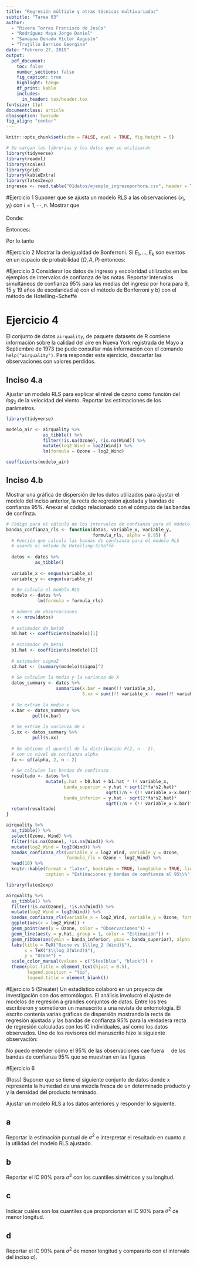 ```yaml
---
title: "Regresión múltiple y otras técnicas multivariadas"
subtitle: "Tarea 03"
author:
  - "Rivera Torres Francisco de Jesús"
  - "Rodríguez Maya Jorge Daniel"
  - "Samayoa Donado Víctor Augusto"
  - "Trujillo Barrios Georgina"
date: "Febrero 27, 2019"
output:
  pdf_document:
    toc: false
    number_sections: false
    fig_caption: true
    highlight: tango
    df_print: kable
    includes:
      in_header: tex/header.tex
fontsize: 11pt
documentclass: article
classoption: twoside
fig_align: "center"
---
```


```r
knitr::opts_chunk$set(echo = FALSE, eval = TRUE, fig.height = 5)

# Se cargan las librerias y los datos que se utilizarán
library(tidyverse)
library(readxl)
library(scales)
library(grid)
library(kableExtra)
library(latex2exp)
ingresos <- read.table("01datos/ejemplo_ingresoporhora.csv", header = TRUE, sep = ",")
```

#Ejercicio 1
Suponer que se ajusta un modelo RLS a las observaciones $(x_i, y_i)$ con $i=1,\cdots, n$. Mostrar que

\begin{align*}
SCE= \frac{S_{xx} S_{yy}- S^2_{xy}}{S_{xx}}
\end{align*}

Donde:
\begin{itemize}
\item $SCE= \displaystyle\sum_i^n(y_i-\hat\beta_0-\hat\beta_1x_i) ^2$
\item $S_{yy}= \displaystyle\sum_i^n(y_i-\bar{y_n})^2$
\end{itemize}

Entonces:

\begin{equation}
    \begin{split}
    \notag SCE &= \sum_{i=1}^{n} \left( y_i-\bar{\beta}_0-\bar{\beta}_1x_i \right)^2 = \sum_{i=1}^{n} \left( y_i-\left( \bar{y}_n-\frac{S_{xy}\bar{x}_n}{S_{xx}} \right)-\frac{S_{xy}}{S_{xx}}x_i \right)^2 = \sum_{i=1}^{n} \left( y_i-\bar{y}_n+\frac{S_{xy}\bar{x}_n-S{xy}x_i}{S_xx} \right)^2\\
    &= \sum_{i=1}^{n} \left( \left( y_i-\bar{y}_n \right)-\frac{S{xy}\left( x_i-\bar{x}_n \right)}{S{xx}} \right)^2 = \sum_{i=1}^{n} \left( \left( y_i-\bar{y}_n \right)^2-2\left( y_i-\bar{y}_n \right)\left( x_i-\bar{x}_n \right)\frac{S_{xy}}{S_{xx}}+\frac{S{xy}^2\left( x_i-\bar{x}_n \right)^2}{S_{xx}^2} \right)\\
    &= \sum_{i=1}^{n}\left( y_i-\bar{y}_n \right)^2-2\frac{S_{xy}}{S_{xx}}\sum_{i=1}^{n}\left( y_i-\bar{y}_n \right)\left( x_i-\bar{x}_n \right)+\frac{S_{xy}^2}{S_{xx}^2}\sum_{i=1}^{n}\left( x_i-\bar{x}_n \right)^2 = S_{yy}-2\frac{S_{xy}S_{xy}}{S_{xx}}+\frac{S_{xy}^2S_{xx}}{S_{xx}^2}\\
    &= S_{yy}-2\frac{S_{xy}^2}{S_{xx}}+\frac{S_{xy}^2}{S_{xx}} = \frac{S_{xx}S_{yy}-2S_{xy}^2+S_{xy}^2}{S_{xx}} = \frac{S_{xx}S_{yy}-S_{xy}^2}{S_{xx}}
    \end{split}
    \end{equation}
    
Por lo tanto

\begin{equation}
    \begin{split}
    \notag SCE = \frac{S_{xx}S_{yy}-S_{xy}^2}{S_{xx}}
    \end{split}
    \end{equation}

#Ejercicio 2
Mostrar la desigualdad de Bonferroni. Si $E_1,\ldots , E_k$ son eventos en un espacio de probabilidad
$(\Omega, A, P)$ entonces:
\begin{align*}
P\left(\bigcap\limits_{i = 1}^k E_i \right) \geqslant 1- \sum_{i = 1}^k P(\Omega \setminus E_i) 
\end{align*}

\begin{proof}
La demostración se realizará por inducción sobre el número de eventos en un espacio de probabilidad.

Base: k = 1
\begin{align*}
P(\Omega) &= 1, \qquad \text{pero } \Omega = E \cup \left(\Omega \setminus E_1\right) \text{, entonces} \\
P(E \cup \left(\Omega \setminus E_1\right)) &= P(E_1) + P(\Omega \setminus E_1) = 1, \qquad \text{ya que son probabilidades mutuamente excluyentes} \\
P(E_1) &= 1 -  P(\Omega \setminus E_1), \qquad \ \text{como se da la igualdad entonces tambien se satisface que} \\
P(E_1) &\geqslant 1 -  P(\Omega \setminus E_1)
\end{align*}

Ahora, por hipótesis de inducción, suponemos que se vale para $n$ eventos en el espacio de probabilidad, por lo que se satisface la desigualdad
\begin{align*}
P\left(\bigcap\limits_{i = 1}^n E_i \right) \geqslant 1- \sum_{i = 1}^n P(\Omega \setminus E_i) 
\end{align*}
Y procedemos a demostrar que siempre que se cumpla para $n$ eventos, se debe de cumplir para $n + 1$ eventos.

\begin{align*}
P\left(\bigcap\limits_{i = 1}^{n + 1} E_i \right)
&= P \left( \left( \bigcap\limits_{i = 1}^{n} E_i) \right) \bigcap E_{n + 1} \right) \\
&= P \left( \bigcap\limits_{i = 1}^{n} E_i) \right) + P \left( E_{n + 1} \right) - P \left( \left( \bigcap\limits_{i = 1}^{n} E_i) \right) \bigcup E_{n + 1} \right)
\end{align*}
Pero notemos que $P \left( \left( \bigcap_{i = 1}^{n} E_i) \right) \bigcup E_{n + 1} \right) \leqslant 1$, por lo que $ - P \left( \left( \bigcap_{i = 1}^{n} E_i) \right) \bigcup E_{n + 1} \right) \geqslant -1$, entonces
\begin{align*}
P\left(\bigcap\limits_{i = 1}^{n + 1} E_i \right)
&\geqslant P \left( \bigcap\limits_{i = 1}^{n} E_i) \right) + P \left( E_{n + 1} \right) - 1 \\
&\text{aplicando la hipótesis de inducción, se tiene} \\
&\geqslant 1- \sum_{i = 1}^n P(\Omega \setminus E_i)  + P \left( E_{n + 1} \right) - 1 \\
&\geqslant 1- \sum_{i = 1}^n P(\Omega \setminus E_i)  + \left(1 - P \left(\Omega \setminus E_{n + 1} \right) \right) - 1 \\
&\geqslant 1- \sum_{i = 1}^n P(\Omega \setminus E_i)  + P \left(\Omega \setminus E_{n + 1} \right) \\
&\geqslant 1- \sum_{i = 1}^{n + 1} P(\Omega \setminus E_i)
\end{align*}
\end{proof}


#Ejercicio 3
Considerar los datos de ingreso y escolaridad utilizados en los ejemplos de intervalos de confianza
de las notas. Reportar intervalos simultáneos de confianza $95\%$ para las medias del ingreso por
hora para $9$, $15$ y $19$ años de escolaridad a) con el método de Bonferroni y b) con el método de
Hotelling$-$Scheffé

# Ejercicio 4
El conjunto de datos `airquality`, de paquete datasets de R contiene información sobre la calidad
del aire en Nueva York registrada de Mayo a Septiembre de $1973$ (se pude consultar más información
con el comando `help("airquality")`. Para responder este ejercicio, descartar las observaciones con
valores perdidos.

## Inciso 4.a
Ajustar un modelo RLS para explicar el nivel de ozono como función del $log_2$ de la velocidad
del viento. Reportar las estimaciones de los parámetros.

```r
library(tidyverse)

modelo_air <- airquality %>% 
              as_tibble() %>% 
              filter(!is.na(Ozone), !is.na(Wind)) %>% 
              mutate(log2_Wind = log2(Wind)) %>% 
              lm(formula = Ozone ~ log2_Wind)

coefficients(modelo_air)
```

## Inciso 4.b
Mostrar una gráfica de dispersión de los datos utilizados para ajustar el modelo del inciso
anterior, la recta de regresión ajustada y bandas de confianza $95\%$. Anexar el código relacionado
con el cómputo de las bandas de confinza.

```r
# Código para el cálculo de los intervalos de confianza para el módelo RLS
bandas_confianza_rls <- function(datos, variable_x, variable_y,
                                 formula_rls, alpha = 0.95) {
  # Función que calcula las bandas de confianza para el modelo RLS
  # usando el método de Hotelling-Scheffé
  
  datos <- datos %>% 
           as_tibble()
  
  variable_x <- enquo(variable_x)
  variable_y <- enquo(variable_y)
  
  # Se calcula el modelo RLS
  modelo <- datos %>% 
            lm(formula = formula_rls)
  
  # número de observaciones
  n <- nrow(datos) 
  
  # estimador de beta0
  b0.hat <- coefficients(modelo)[1] 
  
  # estimador de beta1
  b1.hat <- coefficients(modelo)[2] 
  
  # estimador sigma2
  s2.hat <- (summary(modelo)$sigma)^2
  
  # Se calculan la media y la varianza de X
  datos_summary <- datos %>% 
                   summarise(x.bar = mean(!! variable_x),
                             S.xx = sum((!! variable_x - mean(!! variable_x))^2))
                   
  # Se extrae la media x
  x.bar <- datos_summary %>% 
          pull(x.bar)
  
  # Se extrae la varianza de x
  S.xx <- datos_summary %>% 
          pull(S.xx)
  
  # Se obtiene el quantil de la distribución F(2, n - 2),
  # con un nivel de confianza alpha
  fa <- qf(alpha, 2, n - 2)
  
  # Se calculan las bandas de confianza
  resultado <- datos %>% 
               mutate(y.hat = b0.hat + b1.hat * !! variable_x,
                      banda_superior = y.hat + sqrt(2*fa*s2.hat)*
                                      sqrt(1/n + (!! variable_x-x.bar)^2/S.xx),
                      banda_inferior = y.hat - sqrt(2*fa*s2.hat)*
                                      sqrt(1/n + (!! variable_x-x.bar)^2/S.xx))
  return(resultado)
}

airquality %>% 
  as_tibble() %>% 
  select(Ozone, Wind) %>% 
  filter(!is.na(Ozone), !is.na(Wind)) %>% 
  mutate(log2_Wind = log2(Wind)) %>% 
  bandas_confianza_rls(variable_x = log2_Wind, variable_y = Ozone,
                       formula_rls = Ozone ~ log2_Wind) %>% 
  head(10) %>% 
  knitr::kable(format = "latex", booktabs = TRUE, longtable = TRUE, linesep = "",
               caption = "Estimaciones y bandas de confianza al 95\\%")
```


```r
library(latex2exp)

airquality %>% 
  as_tibble() %>% 
  filter(!is.na(Ozone), !is.na(Wind)) %>% 
  mutate(log2_Wind = log2(Wind)) %>% 
  bandas_confianza_rls(variable_x = log2_Wind, variable_y = Ozone, formula_rls = Ozone ~ log2_Wind) %>% 
  ggplot(aes(x = log2_Wind)) +
  geom_point(aes(y = Ozone, color = "Observaciones")) +
  geom_line(aes(y = y.hat, group = 1, color = "Estimación")) +
  geom_ribbon(aes(ymin = banda_inferior, ymax = banda_superior), alpha = 0.3) +
  labs(title = TeX("Ozono vs $\\log_2 (Wind)$"),
       x = TeX("$\\log_2(Wind)$"),
       y = "Ozone") +
  scale_color_manual(values = c("Steelblue", "black")) +
  theme(plot.title = element_text(hjust = 0.5),
        legend.position = "top",
        legend.title = element_blank())
```


#Ejercicio 5
(Sheater) Un estadístico colaboró en un proyecto de investigación con dos entomólogos. El análisis
involucró el ajuste de modelos de regresión a grandes conjuntos de datos. Entre los tres escribieron
y sometieron un manuscrito a una revista de entomología. El escrito contenía varias gráficas de
dispersión mostrando la recta de regresión ajustada y las bandas de confianza $95\%$ para la verdadera recta de regresión calculadas con los IC individuales, así como los datos observados. Uno de los revisores del manuscrito hizo la siguiente observación:

No puedo entender cómo el $95\%$ de las observaciones cae fuera &nbsp;
 &nbsp; de las bandas de confianza $95\%$ que se muestran en las figuras

#Ejercicio 6

(Ross) Suponer que se tiene el siguiente conjunto de datos donde x representa la humedad de una
mezcla fresca de un determinado producto y y la densidad del producto terminado.

\begin{table}[]
\begin{tabular}{lllllllll}
x & 5   & 6   & 7    & 10   & 12   & 15   & 18   & 20   \\
y & 7.4 & 9.3 & 10.6 & 15.4 & 18.1 & 22.2 & 24.1 & 24.8
\end{tabular}
\end{table}

Ajustar un modelo RLS a los datos anteriores y responder lo siguiente.

## a
Reportar la estimación puntual de $\sigma^2$ e interpretar el resultado en cuanto a la utilidad del
modelo RLS ajustado.

## b 
Reportar el IC $90\%$ para $\sigma^2$ con los cuantiles simétricos y su longitud.

## c
Indicar cuáles son los cuantiles que proporcionan el IC $90\%$ para $\sigma^2$  de menor longitud.

## d
Reportar el IC $90\%$ para $\sigma^2$ de menor longitud y compararlo con el intervalo del inciso
$a$).
